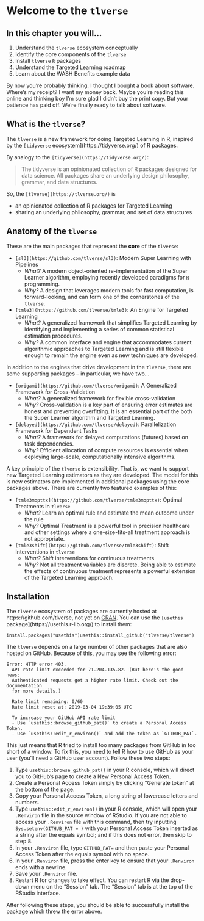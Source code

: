 # Welcome to the `tlverse` {#tlverse}


## In this chapter you will...

1. Understand the `tlverse` ecosystem conceptually
2. Identify the core components of the `tlverse`
3. Install `tlverse` `R` packages
4. Understand the Targeted Learning roadmap
5. Learn about the WASH Benefits example data

By now you're probably thinking. I thought I bought a book about software. Where's my receipt? I want my money back. Maybe you're reading this online and thinking boy I'm sure glad I didn't buy the print copy. But your patience has paid off. We're finally ready to talk about software.

## What is the `tlverse`?

The `tlverse` is a new framework for doing Targeted Learning in R, inspired by the `[tidyverse` ecosystem](https://tidyverse.org/) of R packages.

By analogy to the `[tidyverse](https://tidyverse.org/)`:

> The tidyverse is an opinionated collection of R packages designed for data science. All packages share an underlying design philosophy, grammar, and data structures.

So, the `[tlverse](https://tlverse.org/)` is

- an opinionated collection of R packages for Targeted Learning
- sharing an underlying philosophy, grammar, and set of data structures

## Anatomy of the `tlverse`

These are the main packages that represent the **core** of the `tlverse`:

- `[sl3](https://github.com/tlverse/sl3)`: Modern Super Learning with Pipelines
    - *What?* A modern object-oriented re-implementation of the Super Learner algorithm, employing recently developed paradigms for `R` programming.
    - *Why?* A design that leverages modern tools for fast computation, is forward-looking, and can form one of the cornerstones of the `tlverse`.
- `[tmle3](https://github.com/tlverse/tmle3)`: An Engine for Targeted Learning
    - *What?* A generalized framework that simplifies Targeted Learning by identifying and implementing a series of common statistical estimation procedures.
    - *Why?* A common interface and engine that accommodates current algorithmic approaches to Targeted Learning and is still flexible enough to remain the engine even as new techniques are developed.

In addition to the engines that drive development in the `tlverse`, there are some supporting packages – in particular, we have two…

- `[origami](https://github.com/tlverse/origami)`: A Generalized Framework for Cross-Validation
    - *What?* A generalized framework for flexible cross-validation
    - *Why?* Cross-validation is a key part of ensuring error estimates are honest and preventing overfitting. It is an essential part of the both the Super Learner algorithm and Targeted Learning.
- `[delayed](https://github.com/tlverse/delayed)`: Parallelization Framework for Dependent Tasks
    - *What?* A framework for delayed computations (futures) based on task dependencies.
    - *Why?* Efficient allocation of compute resources is essential when deploying large-scale, computationally intensive algorithms.

A key principle of the `tlverse` is extensibility. That is, we want to support new Targeted Learning estimators as they are developed. The model for this is new estimators are implemented in additional packages using the core packages above. There are currently two featured examples of this:

- `[tmle3mopttx](https://github.com/tlverse/tmle3mopttx)`: Optimal Treatments in `tlverse`
    - *What?* Learn an optimal rule and estimate the mean outcome under the rule
    - *Why?* Optimal Treatment is a powerful tool in precision healthcare and other settings where a one-size-fits-all treatment approach is not appropriate.
- `[tmle3shift](https://github.com/tlverse/tmle3shift)`: Shift Interventions in `tlverse`
    - *What?* Shift interventions for continuous treatments
    - *Why?* Not all treatment variables are discrete. Being able to estimate the effects of continuous treatment represents a powerful extension of the Targeted Learning approach.

## Installation

The `tlverse` ecosystem of packages are currently hosted at https://github.com/tlverse, not yet on [CRAN](https://cran.r-project.org/). You can use the `[usethis` package](https://usethis.r-lib.org/) to install them:

```
install.packages("usethis")usethis::install_github("tlverse/tlverse")
```

The `tlverse` depends on a large number of other packages that are also hosted on GitHub. Because of this, you may see the following error:

```
Error: HTTP error 403.
  API rate limit exceeded for 71.204.135.82. (But here's the good news:
  Authenticated requests get a higher rate limit. Check out the documentation
  for more details.)

  Rate limit remaining: 0/60
  Rate limit reset at: 2019-03-04 19:39:05 UTC

  To increase your GitHub API rate limit
  - Use `usethis::browse_github_pat()` to create a Personal Access Token.
  - Use `usethis::edit_r_environ()` and add the token as `GITHUB_PAT`.
```

This just means that R tried to install too many packages from GitHub in too short of a window. To fix this, you need to tell R how to use GitHub as your user (you’ll need a GitHub user account). Follow these two steps:

1. Type `usethis::browse_github_pat()` in your R console, which will direct you to GitHub’s page to create a New Personal Access Token.
2. Create a Personal Access Token simply by clicking “Generate token” at the bottom of the page.
3. Copy your Personal Access Token, a long string of lowercase letters and numbers.
4. Type `usethis::edit_r_environ()` in your R console, which will open your `.Renviron` file in the source window of RStudio. If you are not able to access your `.Renviron` file with this command, then try inputting `Sys.setenv(GITHUB_PAT = )` with your Personal Access Token inserted as a string after the equals symbol; and if this does not error, then skip to step 8.
5. In your `.Renviron` file, type `GITHUB_PAT=` and then paste your Personal Access Token after the equals symbol with no space.
6. In your `.Renviron` file, press the enter key to ensure that your `.Renviron` ends with a newline.
7. Save your `.Renviron` file.
8. Restart R for changes to take effect. You can restart R via the drop-down menu on the “Session” tab. The “Session” tab is at the top of the RStudio interface.

After following these steps, you should be able to successfully install the package which threw the error above.